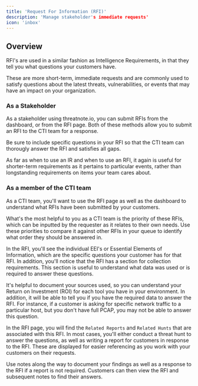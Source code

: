 ```yaml
---
title: 'Request For Information (RFI)'
description: 'Manage stakeholder's immediate requests'
icon: 'inbox'
---
```


## Overview

RFI's are used in a similar fashion as Intelligence Requirements, in that they tell you what questions your customers have.  

These are more short-term, immediate requests and are commonly used to satisfy questions about the latest threats, vulnerabilities, or events that may have an impact on your organization. 

### As a Stakeholder

As a stakeholder using threatnote.io, you can submit RFIs from the dashboard, or from the RFI page. Both of these methods allow you to submit an RFI to the CTI team for a response.

Be sure to include specific questions in your RFI so that the CTI team can thorougly answer the RFI and satisfies all gaps. 

As far as when to use an IR and when to use an RFI, it again is useful for shorter-term requirements as it pertains to particular events, rather than longstanding requirements on items your team cares about.

### As a member of the CTI team

As a CTI team, you'll want to use the RFI page as well as the dashboard to understand what RFIs have been submitted by your customers. 

What's the most helpful to you as a CTI team is the priority of these RFIs, which can be inputted by the requester as it relates to their own needs. Use these priorities to compare it against other RFIs in your queue to identify what order they should be answered in. 

In the RFI, you'll see the individual EEI's or Essential Elements of Information, which are the specific questions your customer has for that RFI. In addition, you'll notice that the RFI has a section for collection requirements. This section is useful to understand what data was used or is required to answer these questions. 

It's helpful to document your sources used, so you can understand your Return on Investment (ROI) for each tool you have in your environment. In addition, it will be able to tell you if you have the required data to answer the RFI. For instance, if a customer is asking for specific network traffic to a particular host, but you don't have full PCAP, you may not be able to answer this question.  

In the RFI page, you will find the `Related Reports` and `Related Hunts` that are associated with this RFI. In most cases, you'll either conduct a threat hunt to answer the questions, as well as writing a report for customers in response to the RFI. These are displayed for easier referencing as you work with your customers on their requests. 

Use notes along the way to document your findings as well as a response to the RFI if a report is not required. Customers can then view the RFI and subsequent notes to find their answers.

